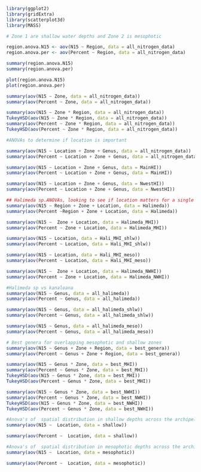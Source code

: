 
```r
library(ggplot2)
library(gridExtra)
library(scatterplot3d)
library(MASS)

# Zone 1 are shallow water depths and Zone 2 is mesophotic

region.anova.N15 <- aov(N15 ~ Region, data = all_nitrogen_data)
region.anova.per <- aov(Percent ~ Region, data = all_nitrogen_data)

summary(region.anova.N15)
summary(region.anova.per)

plot(region.anova.N15)
plot(region.anova.per)

summary(aov(N15 ~ Zone, data = all_nitrogen_data))
summary(aov(Percent ~ Zone, data = all_nitrogen_data))

summary(aov(N15 ~ Zone * Region, data = all_nitrogen_data))
TukeyHSD(aov(N15 ~ Zone * Region, data = all_nitrogen_data))
summary(aov(Percent ~ Zone * Region, data = all_nitrogen_data))
TukeyHSD(aov(Percent ~ Zone * Region, data = all_nitrogen_data))
```



```r
#ANOVAs to determine if location is important

summary(aov(N15 ~ Location + Zone + Genus, data = all_nitrogen_data))
summary(aov(Percent ~ Location + Zone + Genus, data = all_nitrogen_data))

summary(aov(N15 ~ Location + Zone + Genus, data = MainHI))
summary(aov(Percent ~ Location + Zone + Genus, data = MainHI))

summary(aov(N15 ~ Location + Zone + Genus, data = NwestHI))
summary(aov(Percent ~ Location + Zone + Genus, data = NwestHI))
```



```r
## Halimeda sp.ANOVAs, looking to see if location matters for a single genus
summary(aov(N15 ~ Region + Zone + Location, data = Halimeda))
summary(aov(Percent ~Region + Zone + Location, data = Halimeda))

summary(aov(N15 ~  Zone + Location, data = Halimeda_MHI))
summary(aov(Percent ~ Zone + Location, data = Halimeda_MHI))

summary(aov(N15 ~ Location, data = Hali_MHI_shlw))
summary(aov(Percent ~ Location, data = Hali_MHI_shlw))

summary(aov(N15 ~ Location, data = Hali_MHI_meso))
summary(aov(Percent ~ Location, data = Hali_MHI_meso))

summary(aov(N15 ~  Zone + Location, data = Halimeda_NWHI))
summary(aov(Percent ~ Zone + Location, data = Halimeda_NWHI))
```

```r
#Halimeda sp vs kanaloana
summary(aov(N15 ~ Genus, data = all_halimeda))
summary(aov(Percent ~ Genus, data = all_halimeda))

summary(aov(N15 ~ Genus, data = all_halimeda_shlw))
summary(aov(Percent ~ Genus, data = all_halimeda_shlw))

summary(aov(N15 ~ Genus, data = all_halimeda_meso))
summary(aov(Percent ~ Genus, data = all_halimeda_meso))
```


```r
# Best genera for overlapping mesophotic and shallow zones
summary(aov(N15 ~ Genus + Zone + Region, data = best_genera))
summary(aov(Percent ~ Genus + Zone + Region, data = best_genera))

summary(aov(N15 ~ Genus * Zone, data = best_MHI))
summary(aov(Percent ~ Genus * Zone, data = best_MHI))
TukeyHSD(aov(N15 ~ Genus * Zone, data = best_MHI))
TukeyHSD(aov(Percent ~ Genus * Zone, data = best_MHI))

summary(aov(N15 ~ Genus * Zone, data = best_NWHI))
summary(aov(Percent ~ Genus * Zone, data = best_NWHI))
TukeyHSD(aov(N15 ~ Genus * Zone, data = best_NWHI))
TukeyHSD(aov(Percent ~ Genus * Zone, data = best_NWHI))
```

```r
#Anova's of  spatial distribution in shallow depths across the archipelago
summary(aov(N15 ~  Location, data = shallow))

summary(aov(Percent ~  Location, data = shallow))
```

```r
#Anova's of  spatial distribution in mesophotic depths across the archipelago
summary(aov(N15 ~  Location, data = mesophotic))

summary(aov(Percent ~  Location, data = mesophotic))

```

